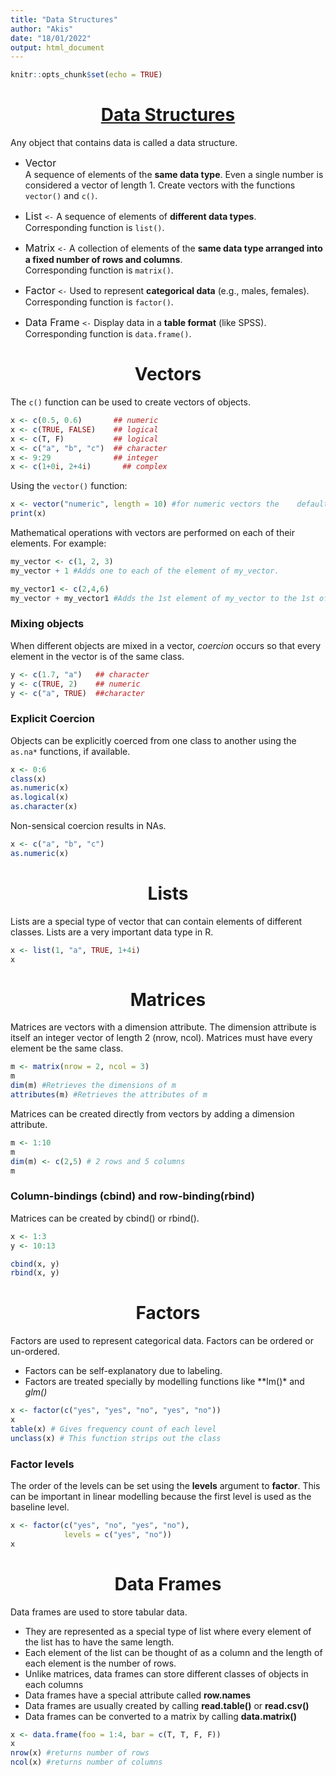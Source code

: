 ```yaml
---
title: "Data Structures"
author: "Akis"
date: "18/01/2022"
output: html_document
---
```


```r
knitr::opts_chunk$set(echo = TRUE)
```

<u><center><h1> Data Structures </u></center></h1>

Any object that contains data is called a data structure.

* <font size="3"> Vector </font>\
A sequence of elements of the **same data type**. Even a single number is considered a vector of length 1. Create vectors with the functions ```vector()``` and ```c()```.\

* <font size="3"> List </font> ```<-``` A sequence of elements of **different data types**.\
Corresponding function is ```list()```.

* <font size="3"> Matrix </font> ```<-``` A collection of elements of the **same data type arranged into a fixed number of rows and columns**.\
Corresponding function is ```matrix()```.

* <font size="3"> Factor </font> ```<-``` Used to represent **categorical data** (e.g., males, females).\
Corresponding function is ```factor()```.

* <font size="3"> Data Frame </font> ```<-``` Display data in a **table format** (like SPSS).\
Corresponding function is ```data.frame()```.

<center><h1> Vectors </center></h1>

The ```c()``` function can be used to create vectors of objects.

```r
x <- c(0.5, 0.6)       ## numeric
x <- c(TRUE, FALSE)    ## logical
x <- c(T, F)           ## logical
x <- c("a", "b", "c")  ## character
x <- 9:29              ## integer
x <- c(1+0i, 2+4i)       ## complex
```

Using the ```vector()``` function:
```r
x <- vector("numeric", length = 10) #for numeric vectors the    default value is zero.
print(x)
```

Mathematical operations with vectors are performed on each of their elements. For example:
```r
my_vector <- c(1, 2, 3)
my_vector + 1 #Adds one to each of the element of my_vector.

my_vector1 <- c(2,4,6)
my_vector + my_vector1 #Adds the 1st element of my_vector to the 1st of my_vector1, the 2nd to the 2nd, etc...
```


### Mixing objects

When different objects are mixed in a vector, *coercion* occurs so that every element in the vector is of the same class.

```r
y <- c(1.7, "a")   ## character
y <- c(TRUE, 2)    ## numeric
y <- c("a", TRUE)  ##character
```

### Explicit Coercion

Objects can be explicitly coerced from one class to another using the `as.na*` functions, if available.

```r
x <- 0:6
class(x)
as.numeric(x)
as.logical(x)
as.character(x)
```

Non-sensical coercion results in NAs.

```r
x <- c("a", "b", "c")
as.numeric(x)
```

<center><h1> Lists </center></h1>

Lists are a special type of vector that can contain elements of different classes. Lists are a very important data type in R.

```r
x <- list(1, "a", TRUE, 1+4i)
x
```


<center><h1> Matrices </center></h1>

Matrices are vectors with a dimension attribute. The dimension attribute is itself an integer vector of length 2 (nrow, ncol). Matrices must have every element be the same class.

```r
m <- matrix(nrow = 2, ncol = 3)
m
dim(m) #Retrieves the dimensions of m
attributes(m) #Retrieves the attributes of m
```

Matrices can be created directly from vectors by adding a dimension attribute.

```r
m <- 1:10
m
dim(m) <- c(2,5) # 2 rows and 5 columns
m
```

### Column-bindings (cbind) and row-binding(rbind)

Matrices can be created by cbind() or rbind().

```r
x <- 1:3
y <- 10:13

cbind(x, y)
rbind(x, y)
```

<center><h1> Factors </center></h1>

Factors are used to represent categorical data. Factors can be ordered or un-ordered.

* Factors can be self-explanatory due to labeling.
* Factors are treated specially by modelling functions like **lm()* and *glm()*

```r
x <- factor(c("yes", "yes", "no", "yes", "no"))
x
table(x) # Gives frequency count of each level
unclass(x) # This function strips out the class
```

### Factor levels

The order of the levels can be set using the **levels** argument to **factor**. This can be important in linear modelling because the first level is used as the baseline level.

```r
x <- factor(c("yes", "no", "yes", "no"),
            levels = c("yes", "no"))
x
```

<center><h1> Data Frames </center></h1>

Data frames are used to store tabular data.

* They are represented as a special type of list where every element of the list has to have the same length.
* Each element of the list can be thought of as a column and the length of each element is the number of rows.
* Unlike matrices, data frames can store different classes of objects in each columns
* Data frames have a special attribute called **row.names**
* Data frames are usually created by calling **read.table()** or **read.csv()**
* Data frames can be converted to a matrix by calling **data.matrix()**

```r
x <- data.frame(foo = 1:4, bar = c(T, T, F, F))
x
nrow(x) #returns number of rows
ncol(x) #returns number of columns
```



